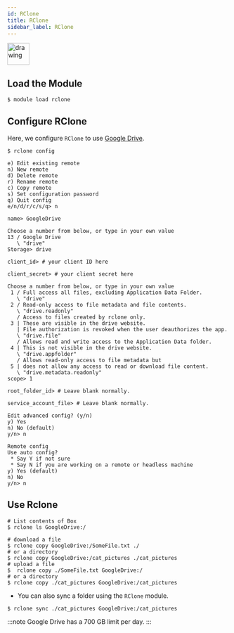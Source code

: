 ```yaml
---
id: RClone
title: RClone
sidebar_label: RClone
---
```



<img src="https://i.ibb.co/T4KNmQY/72ba8da703a1.png" alt="drawing" width="50"/>

## Load the Module

```shell
$ module load rclone
```

## Configure RClone

Here, we configure `RClone` to use [Google Drive](https://www.google.com/drive/).

```shell
$ rclone config
```

```shell
e) Edit existing remote
n) New remote
d) Delete remote
r) Rename remote
c) Copy remote
s) Set configuration password
q) Quit config
e/n/d/r/c/s/q> n

name> GoogleDrive

Choose a number from below, or type in your own value
13 / Google Drive
   \ "drive"
Storage> drive

client_id> # your client ID here

client_secret> # your client secret here

Choose a number from below, or type in your own value
 1 / Full access all files, excluding Application Data Folder.
   \ "drive"
 2 / Read-only access to file metadata and file contents.
   \ "drive.readonly"
   / Access to files created by rclone only.
 3 | These are visible in the drive website.
   | File authorization is revoked when the user deauthorizes the app.
   \ "drive.file"
   / Allows read and write access to the Application Data folder.
 4 | This is not visible in the drive website.
   \ "drive.appfolder"
   / Allows read-only access to file metadata but
 5 | does not allow any access to read or download file content.
   \ "drive.metadata.readonly"
scope> 1

root_folder_id> # Leave blank normally.

service_account_file> # Leave blank normally.

Edit advanced config? (y/n)
y) Yes
n) No (default)
y/n> n

Remote config
Use auto config?
 * Say Y if not sure
 * Say N if you are working on a remote or headless machine
y) Yes (default)
n) No
y/n> n
```

## Use Rclone

```shell
# List contents of Box
$ rclone ls GoogleDrive:/

# download a file
$ rclone copy GoogleDrive:/SomeFile.txt ./
# or a directory
$ rclone copy GoogleDrive:/cat_pictures ./cat_pictures
# upload a file
$  rclone copy ./SomeFile.txt GoogleDrive:/
# or a directory
$ rclone copy ./cat_pictures GoogleDrive:/cat_pictures
```

- You can also sync a folder using the `RClone` module.

```shell
$ rclone sync ./cat_pictures GoogleDrive:/cat_pictures
```


:::note
Google Drive has a 700 GB limit per day.
:::